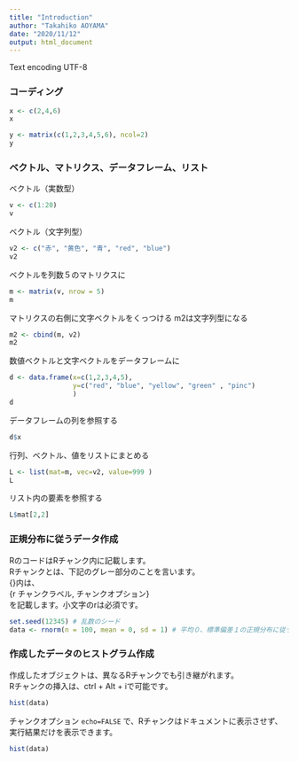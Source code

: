 ```yaml
---
title: "Introduction"
author: "Takahiko AOYAMA"
date: "2020/11/12"
output: html_document
---
```

Text encoding UTF-8

### コーディング

```r
x <- c(2,4,6)
x

y <- matrix(c(1,2,3,4,5,6), ncol=2)
y

```

### ベクトル、マトリクス、データフレーム、リスト

ベクトル（実数型）

```r
v <- c(1:20)
v
```

ベクトル（文字列型）

```r
v2 <- c("赤", "黄色", "青", "red", "blue")
v2
```

ベクトルを列数５のマトリクスに

```r
m <- matrix(v, nrow = 5)
m
```

マトリクスの右側に文字ベクトルをくっつける
m2は文字列型になる
```r
m2 <- cbind(m, v2)
m2
```

数値ベクトルと文字ベクトルをデータフレームに

```r
d <- data.frame(x=c(1,2,3,4,5),
                y=c("red", "blue", "yellow", "green" , "pinc")
                )
d
```

データフレームの列を参照する

```r
d$x
```

行列、ベクトル、値をリストにまとめる

```r
L <- list(mat=m, vec=v2, value=999 )
L
```

リスト内の要素を参照する

```r
L$mat[2,2]
```

### 正規分布に従うデータ作成

RのコードはRチャンク内に記載します。  
Rチャンクとは、下記のグレー部分のことを言います。  
{}内は、  
{r チャンクラベル, チャンクオプション}  
を記載します。小文字のrは必須です。  
```r
set.seed(12345) # 乱数のシード
data <- rnorm(n = 100, mean = 0, sd = 1) # 平均０、標準偏差１の正規分布に従う100個の乱数列を発生 

```

### 作成したデータのヒストグラム作成

作成したオブジェクトは、異なるRチャンクでも引き継がれます。  
Rチャンクの挿入は、ctrl + Alt + iで可能です。

```r

hist(data)

```

チャンクオプション `echo=FALSE` で、Rチャンクはドキュメントに表示させず、実行結果だけを表示できます。




```r
hist(data)
```



